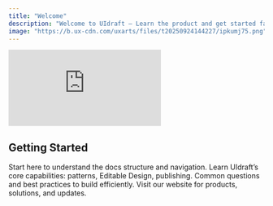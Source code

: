 ```yaml
---
title: "Welcome"
description: "Welcome to UIdraft — Learn the product and get started fast"
image: "https://b.ux-cdn.com/uxarts/files/t20250924144227/ipkumj75.png"
---
```


<Frame>
  <iframe id="youtube-boxify-demo" src="https://www.youtube.com/embed/7jJ4E7Sxhuo?si=2GdN-KP9HscPqeGR&rel=0&modestbranding=1&enablejsapi=1" title="UIdraft - Build UI Like a Pro" frameborder="0" allow="accelerometer; autoplay; clipboard-write; encrypted-media; gyroscope; picture-in-picture; web-share" referrerpolicy="strict-origin-when-cross-origin" allowfullscreen loading="lazy" style={{ width: '100%', height: '450px', borderRadius: '0.5rem' }}></iframe>
</Frame>

## Getting Started

<Columns cols={3}>
  <Card title="Welcome" icon="flag-checkered" href="/uidraft/welcome">
    Start here to understand the docs structure and navigation.
  </Card>
  <Card title="Feature overview" icon="sparkles" href="/uidraft/getting-started">
    Learn UIdraft’s core capabilities: patterns, Editable Design, publishing.
  </Card>
  <Card title="FAQ" icon="lightbulb" href="/uidraft/faq">
    Common questions and best practices to build efficiently.
  </Card>
</Columns>

<Card title="UIdraft Website" icon="globe" href="https://uidraft.ai/" horizontal>
  Visit our website for products, solutions, and updates.
</Card>